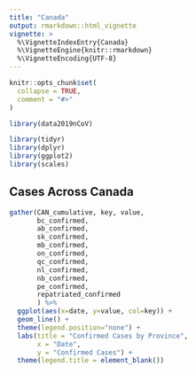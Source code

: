 ```yaml
---
title: "Canada"
output: rmarkdown::html_vignette
vignette: >
  %\VignetteIndexEntry{Canada}
  %\VignetteEngine{knitr::rmarkdown}
  %\VignetteEncoding{UTF-8}
---
```


```r
knitr::opts_chunk$set(
  collapse = TRUE,
  comment = "#>"
)
```

```r
library(data2019nCoV)

library(tidyr)
library(dplyr)
library(ggplot2)
library(scales)
```

## Cases Across Canada

```r

gather(CAN_cumulative, key, value, 
       bc_confirmed,
       ab_confirmed,
       sk_confirmed,
       mb_confirmed,
       on_confirmed,
       qc_confirmed,
       nl_confirmed,
       nb_confirmed,
       pe_confirmed,
       repatriated_confirmed
       ) %>%
  ggplot(aes(x=date, y=value, col=key)) +
  geom_line() +
  theme(legend.position="none") +
  labs(title = "Confirmed Cases by Province",
       x = "Date", 
       y = "Confirmed Cases") +
  theme(legend.title = element_blank())

```

